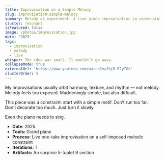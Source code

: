 ```yaml
---
title: Improvisation on a Simple Melody
slug: improvisation-simple-melody
summary: Melody as experiment. A live piano improvisation in constraint and return.
cluster: resonant
isFeatured: false
image: /photos/improvisation.jpg
date: '2025'
tags:
  - improvisation
  - melody
  - live
whisper: The idea was small. It wouldn’t go away.
collapseMode: true
externalUrl: 'https://www.youtube.com/watch?v=JhjR-F2yTOk'
clusterOrder: 5
---
```


<ProjectOverview>
My improvisations usually orbit harmony, texture, and rhythm — not melody.  
Melody feels too exposed. Maddeningly simple, but also difficult.

This piece was a constraint: start with a simple motif. Don’t run too far. Don’t decorate too much. Just turn it slowly.

</ProjectOverview>

<MediaSection title="Listening Frame">
  <MediaItem
    title="Improvisation on a Simple Melody"
    description="An exercise in staying with one musical thought."
    youtubeUrl="https://www.youtube.com/embed/JhjR-F2yTOk"
  />
</MediaSection>

<FieldNote>
Even the piano needs to sing.
</FieldNote>

<CollapseMetadata>
  <ul>
    <li><strong>Date:</strong> 2025</li>
    <li><strong>Tools:</strong> Grand piano</li>
    <li><strong>Process:</strong> Live one-take improvisation on a self-imposed melodic constraint</li>
    <li><strong>Iterations:</strong> 1</li>
    <li><strong>Artifacts:</strong> An surprise 5-tuplet B section</li>
  </ul>
</CollapseMetadata>

<CallToAction email="aaron.demby.jones@gmail.com" />
